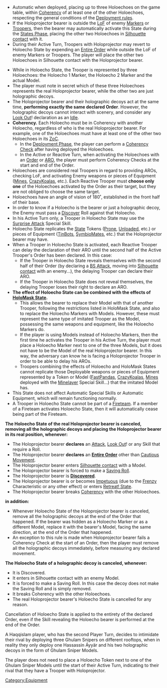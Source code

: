 {{section-game-states}}
{{section-equipment}}


{{n4only}}
{{n4list}}

{{image | name=holoecho1-550.jpg | style=128inline }}
{{image | name=holoecho2_550.jpg | style= 128inline }}

{{skillbox |black| HOLOECHO | }}
{{skill-label | Marker }}
{{activation}}
* Automatic when deployed, placing up to three Holoechoes on the game table, within [[Coherency]] of at least one of the other Holoechoes, respecting the general conditions of the [[Deployment Rules|Deployment rules]].
* If the Holoprojector bearer is outside the [[LoF]] of enemy [[Markers]] or [[Troopers]], then the bearer may automatically activate this State during the [[States Phase]], placing the other two Holoechoes in [[Silhouette contact]] with it.
* During their Active Turn, Troopers with Holoprojector may revert to Holoecho State by expending an [[Entire Order]] while outside the LoF of enemy Markers or Troopers. The player will place the other two Holoechoes in Silhouette contact with the Holoprojector bearer.
{{effects}}
* While in Holoecho State, the Trooper is represented by three Holoechoes: the Holoecho 1 Marker, the Holoecho 2 Marker and the actual Model.
* The player must note in secret which of these three Holoechoes represents the real Holoprojector bearer, while the other two are just holographic decoys.
* The Holoprojector bearer and their holographic decoys act at the same time, '''performing exactly the same declared Order'''. However, the holographic decoys cannot interact with scenery, and consider any [[Look Out]]! declaration as an [[Idle]].
* '''Coherency.''' Each Holoecho must be in Coherency with another Holoecho, regardless of who is the real Holoprojector bearer. For example, one of the Holoechoes must have at least one of the other two Holoechoes in its [[ZoC]].
** In the [[Deployment Phase]], the player can perform a [[Coherency|Coherency Check]] after having deployed the Holoechoes.
** In the Active or Reactive Turn, when activating the Holoechoes with an [[Order]] or [[ARO]], the player must perform Coherency Checks at the start and end of the Order.
* Holoechoes are considered real Troopers in regard to providing AROs, checking LoF, and activating Enemy weapons or pieces of Equipment ([[Mines]], [[CrazyKoala]]s, etc.). Each Reactive Trooper must '''choose only one''' of the Holoechoes activated by the Order as their target, but they are not obliged to choose the same target.
* Holoechoes have an angle of vision of 180˚, established in the front half of their base. 
* In order to know if a Holoecho is the bearer or just a holographic decoy, the Enemy must pass a [[Discover]] Roll against that Holoecho.
* In his Active Turn only, a Trooper in Holoecho State may use the [[Surprise Attack]] Special Skill.
* Holoecho State replicates the [[State]] Tokens ([[Prone]], [[Unloaded]], etc.) or pieces of Equipment ([[TinBot]]s, [[SymbioMate]]s, etc.) that the Holoprojector bearer may have.
* When a Trooper in Holoecho State is activated, each Reactive Trooper can delay the declaration of their ARO until the second half of the Active Trooper's Order has been declared. In this case:
** If the Trooper in Holoecho State reveals themselves with the second half of their Order (by declaring a [[BS Attack]], moving into [[Silhouette contact]] with an enemy...), the delaying Trooper can declare their ARO.
** If the Trooper in Holoecho State does not reveal themselves, the delaying Trooper loses their right to declare an ARO.
* '''The effect of Holoecho State can be combined with the effects of [[HoloMask State]].'''
** This allows the bearer to replace their Model with that of another Trooper, following the restrictions listed in HoloMask State, and also to replace the Holoecho Markers with Models. However, these must represent the same type of imitated Trooper as the Model, possessing the same weapons and equipment, like the Holoecho Markers do.
** If the player is using Models instead of Holoecho Markers, then the first time he activates the Trooper in his Active Turn, the player must place a Holoecho Marker next to one of the three Models, but it does not have to be the Model of the real Holoprojector bearer. In this way, the adversary can know he is facing a Holoprojector Trooper in order to be able to delay his AROs.
** Troopers combining the effects of Holoecho and HoloMask States cannot replicate those Deployable weapons or pieces of Equipment represented by a Token or Model ([[FastPanda]]s, [[CrazyKoala]]s, [[Mines]] deployed with the [[Minelayer]] Special Skill...) that the imitated Model has. 
* This State does not affect Automatic Special Skills or Automatic Equipment, which will remain functioning normally.
* A Trooper in Holoecho State cannot be part of a [[Fireteam]]. If a member of a Fireteam activates Holoecho State, then it will automatically cease being part of the Fireteam.
{{cancellation}}
'''The Holoecho State of the real Holoprojector bearer is canceled, removing all the holographic decoys and placing the Holoprojector bearer in its real position, whenever:'''
* The Holoprojector bearer '''declares''' an [[Attack]], [[Look Out]]! or any Skill that require a Roll.
* The Holoprojector bearer '''declares''' an '''[[Entire Order]]''' other than [[Cautious Movement]].
* The Holoprojector bearer enters [[Silhouette contact]] with a Model.
* The Holoprojector bearer is forced to make a [[Saving Roll]].
* The Holoprojector bearer is '''[[Discover]]ed'''.
* The Holoprojector bearer is or becomes [[Impetuous]] (due to the [[Frenzy]] Characteristic or any other effect) or enters [[Retreat! State]].
* The Holoprojector bearer breaks [[Coherency]] with the other Holoechoes.

'''in addition:'''
* Whenever Holoecho State of the Holoprojector bearer is canceled, remove all the holographic decoys at the end of the Order that happened. If the bearer was hidden as a Holoecho Marker or as a different Model, replace it with the bearer's Model, facing the same direction, at the end of the Order that happened.
* An exception to this rule is made when Holoprojector bearer fails a Coherency Check at the start of an Order, then the player must remove all the holographic decoys immediately, before measuring any declared movement.
'''The Holoecho State of a holographic decoy is canceled, whenever:'''
* It is Discovered.
* It enters in Silhouette contact with an enemy Model.
* It is forced to make a Saving Roll. In this case the decoy does not make the Saving Roll and is simply removed.
* It breaks Coherency with the other Holoechoes.
* The real Holoprojector bearer's Holoecho State is cancelled for any reason.


{{important-start}}
Cancellation of Holoecho State is applied to the entirety of the declared Order, even if the Skill revealing the Holoecho bearer is performed at the end of the Order. 
{{important-end}}


{{greybox-start | Example of Deployment of Holoechoes As Models }}
{{image | name=eng-holoecho-example-1024.jpg | style=512border }}
{{greybox-end}}


{{greybox-start | Example of Holoecho State and Models }}
A Haqqislam player, who has the second Player Turn, decides to intimidate their rival by deploying three Ghulam Snipers on different rooftops, when in reality they only deploy one Hassassin Áyyär and his two holographic decoys in the form of Ghulam Sniper Models.  

The player does not need to place a Holoecho Token next to one of the Ghulam Sniper Models until the start of their Active Turn, indicating to their rival that they have a Trooper with Holoprojector. 
{{greybox-end}}


{{n4end}}



[[Category:Equipment]]